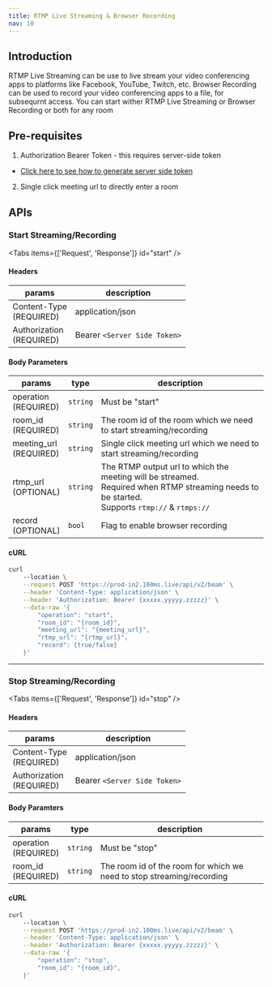 ```yaml
---
title: RTMP Live Streaming & Browser Recording
nav: 10
---
```


## Introduction

RTMP Live Streaming can be use to live stream your video conferencing apps to platforms like Facebook, YouTube, Twitch, etc.
Browser Recording can be used to record your video conferencing apps to a file, for subsequrnt access.
You can start wither RTMP Live Streaming or Browser Recording or both for any room

## Pre-requisites

1. Authorization Bearer Token - this requires server-side token

- [Click here to see how to generate server side token](/v2/server-side/Generate-server-side-token)

2. Single click meeting url to directly enter a room

## APIs

### Start Streaming/Recording
<PostRequest
    desp="This endpoint is used to start live streaming/recording"
    url="https://prod-in2.100ms.live/api/v2/beam"
/>

<Tabs items={['Request', 'Response']} id="start" />

<div id="start-0">

#### Headers

| params                         | description                  |
| ------------------------------ | ---------------------------- |
| Content-Type <br/> (REQUIRED)  | application/json             |
| Authorization <br/> (REQUIRED) | Bearer `<Server Side Token>` |

#### Body Parameters

| params                       | type     | description                                                                                                                                              |
| ---------------------------- | -------- | -------------------------------------------------------------------------------------------------------------------------------------------------------- |
| operation <br/> (REQUIRED)   | `string` | Must be "start"                                                                                                                                          |
| room_id <br/> (REQUIRED)     | `string` | The room id of the room which we need to start streaming/recording                                                                                       |
| meeting_url <br/> (REQUIRED) | `string` | Single click meeting url which we need to start streaming/recording                                                                                      |
| rtmp_url <br/> (OPTIONAL)    | `string` | The RTMP output url to which the meeting will be streamed. <br/> Required when RTMP streaming needs to be started. <br/> Supports `rtmp://` & `rtmps://` |
| record <br/> (OPTIONAL)      | `bool`   | Flag to enable browser recording                                                                                                                         |

#### cURL

```bash
curl 
    --location \
    --request POST 'https://prod-in2.100ms.live/api/v2/beam' \
    --header 'Content-Type: application/json' \
    --header 'Authorization: Bearer {xxxxx.yyyyy.zzzzz}' \
    --data-raw '{
        "operation": "start",
        "room_id": "{room_id}",
        "meeting_url": "{meeting_url}",
        "rtmp_url": "{rtmp_url}",
        "record": {true/false}
    }'
```

</div>

<Tab id="start-1">
    <Response res="200: OK" resText="Beam has started successfully" />
</Tab>

---

### Stop Streaming/Recording
<PostRequest
    desp="This endpoint is used to stop live streaming/recording"
    url="https://prod-in2.100ms.live/api/v2/beam"
/>

<Tabs items={['Request', 'Response']} id="stop" />

<div id="stop-0">

#### Headers

| params                         | description                  |
| ------------------------------ | ---------------------------- |
| Content-Type <br/> (REQUIRED)  | application/json             |
| Authorization <br/> (REQUIRED) | Bearer `<Server Side Token>` |

#### Body Paramters

| params                       | type     | description                                                           |
| ---------------------------- | -------- | --------------------------------------------------------------------- |
| operation <br/> (REQUIRED)   | `string` | Must be "stop"                                                        |
| room_id <br/> (REQUIRED)     | `string` | The room id of the room for which we need to stop streaming/recording |

#### cURL

```bash
curl 
    --location \
    --request POST 'https://prod-in2.100ms.live/api/v2/beam' \
    --header 'Content-Type: application/json' \
    --header 'Authorization: Bearer {xxxxx.yyyyy.zzzzz}' \
    --data-raw '{
        "operation": "stop",
        "room_id": "{room_id}",
    }'
```

</div>

<Tab id="stop-1">
    <Response res="200: OK" resText="Beam has stopped successfully" />
</Tab>
